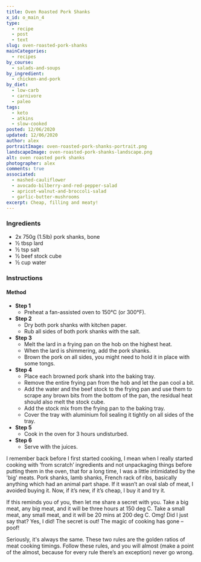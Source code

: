 ```yaml
---
title: Oven Roasted Pork Shanks
x_id: o_main_4
type:
  - recipe
  - post
  - text
slug: oven-roasted-pork-shanks
mainCategories: 
  - recipes
by_course:
  - salads-and-soups
by_ingredient:
  - chicken-and-pork
by_diet:
  - low-carb
  - carnivore
  - paleo
tags:
  - keto
  - atkins
  - slow-cooked
posted: 12/06/2020
updated: 12/06/2020
author: alex
portraitImage: oven-roasted-pork-shanks-portrait.png 
landscapeImage: oven-roasted-pork-shanks-landscape.png 
alt: oven roasted pork shanks
photographer: alex
comments: true
associated: 
  - mashed-cauliflower
  - avocado-bilberry-and-red-pepper-salad
  - apricot-walnut-and-broccoli-salad
  - garlic-butter-mushrooms
excerpt: Cheap, filling and meaty!
---
```


<Ingredients>

### Ingredients
    
  - 2x 750g (1.5lb) pork shanks, bone
  - ½ tbsp lard
  - ½ tsp salt
  - ½ beef stock cube
  - ½ cup water

</Ingredients>

<Instructions>

### Instructions

#### Method

  - **Step 1**
    - Preheat a fan-assisted oven to 150°C (or 300°F).
  - **Step 2**
    - Dry both pork shanks with kitchen paper.
    - Rub all sides of both pork shanks with the salt.
  - **Step 3**
    - Melt the lard in a frying pan on the hob on the highest heat.
    - When the lard is shimmering, add the pork shanks.
    - Brown the pork on all sides, you might need to hold it in place with some tongs.
  - **Step 4**
    - Place each browned pork shank into the baking tray.
    - Remove the entire frying pan from the hob and let the pan cool a bit.
    - Add the water and the beef stock to the frying pan and use them to scrape any brown bits from the bottom of the pan, the residual heat should also melt the stock cube.
    - Add the stock mix from the frying pan to the baking tray.
    - Cover the tray with aluminium foil sealing it tightly on all sides of the tray.
  - **Step 5**
    - Cook in the oven for 3 hours undisturbed.
  - **Step 6**
    - Serve with the juices.

</Instructions>

<RecipeBody>

I remember back before I first started cooking, I mean when I really started cooking with ‘from scratch’ ingredients and not unpackaging things before putting them in the oven, that for a long time, I was a little intimidated by the 'big' meats.  Pork shanks, lamb shanks, French rack of ribs, basically anything which had an animal part shape.  If it wasn’t an oval slab of meat, I avoided buying it. Now, if it’s new, if it’s cheap, I buy it and try it.

If this reminds you of you, then let me share a secret with you.  Take a big meat, any big meat, and it will be three hours at 150 deg C.  Take a small meat, any small meat, and it will be 20 mins at 200 deg C. Omg! Did I just say that? Yes, I did! The secret is out! The magic of cooking has gone – poof!

Seriously, it's always the same. These two rules are the golden ratios of meat cooking timings. Follow these rules, and you will almost (make a point of the almost, because for every rule there’s an exception) never go wrong. 

</RecipeBody>


